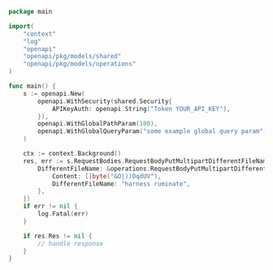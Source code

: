 ```go showLineNumbers copy filename="Request Body Put Multipart Different File Name usage example"
package main

import(
	"context"
	"log"
	"openapi"
	"openapi/pkg/models/shared"
	"openapi/pkg/models/operations"
)

func main() {
    s := openapi.New(
        openapi.WithSecurity(shared.Security{
            APIKeyAuth: openapi.String("Token YOUR_API_KEY"),
        }),
        openapi.WithGlobalPathParam(100),
        openapi.WithGlobalQueryParam("some example global query param"),
    )

    ctx := context.Background()
    res, err := s.RequestBodies.RequestBodyPutMultipartDifferentFileName(ctx, operations.RequestBodyPutMultipartDifferentFileNameRequestBody{
        DifferentFileName: &operations.RequestBodyPutMultipartDifferentFileNameRequestBodyDifferentFileName{
            Content: []byte("&O|))DqdUV"),
            DifferentFileName: "harness ruminate",
        },
    })
    if err != nil {
        log.Fatal(err)
    }

    if res.Res != nil {
        // handle response
    }
}
```
